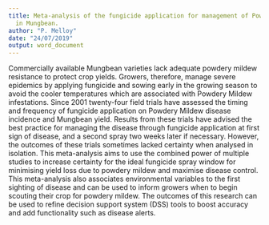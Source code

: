```yaml
---
title: Meta-analysis of the fungicide application for management of Powdery Mildew
  in Mungbean.
author: "P. Melloy"
date: "24/07/2019"
output: word_document
---
```


Commercially available Mungbean varieties lack adequate powdery mildew resistance to protect crop yields. Growers, therefore, manage severe epidemics by applying fungicide and sowing early in the growing season to avoid the cooler temperatures which are associated with Powdery Mildew infestations. Since 2001 twenty-four field trials have assessed the timing and frequency of fungicide application on Powdery Mildew disease incidence and Mungbean yield. Results from these trials have advised the best practice for managing the disease through fungicide application at first sign of disease, and a second spray two weeks later if necessary. However, the outcomes of these trials sometimes lacked certainty when analysed in isolation. This meta-analysis aims to use the combined power of multiple studies to increase certainty for the ideal fungicide spray window for minimising yield loss due to powdery mildew and maximise disease control. This meta-analysis also associates environmental variables to the first sighting of disease and can be used to inform growers when to begin scouting their crop for powdery mildew. The outcomes of this research can be used to refine decision support system (DSS) tools to boost accuracy and add functionality such as disease alerts.  

